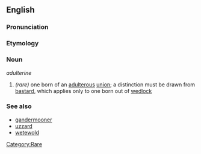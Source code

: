 ==English==

===Pronunciation===
{{pronstub}}

===Etymology===
{{etystub}}

===Noun===
''adulterine''

# ''(rare)'' one born of an [[adultery|adulterous]] [[union]]; a distinction must be drawn from [[bastard]], which applies only to one born out of [[wedlock]]

===See also===
* [[gandermooner]]
* [[uzzard]]
* [[wetewold]]

[[Category:Rare]]